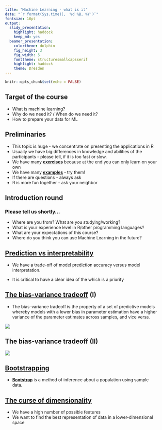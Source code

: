 ```yaml
---
title: "Machine Learning - what is it"
date: "`r format(Sys.time(), '%d %B, %Y')`"
fontsize: 10pt
output: 
  slidy_presentation: 
    highlight: haddock
    keep_md: yes
  beamer_presentation: 
    colortheme: dolphin
    fig_height: 3
    fig_width: 5
    fonttheme: structuresmallcapsserif
    highlight: haddock
    theme: Dresden
---
```


```r
knitr::opts_chunk$set(echo = FALSE)
```


## Target of the course

- What is machine learning?
- Why do we need it? / When do we need it?
- How to prepare your data for ML

## Preliminaries

- This topic is huge - we concentrate on presenting the applications in R
- Usually we have big differences in knowledge and abilities of the participants - please tell, if it is too fast or slow.
- We have many [**exercises**](http://web.math.ku.dk/~helle/R-intro/exercises.pdf) because at the end you can only learn on your own
- We have many [**examples**](https://www.showmeshiny.com/) - try them!
- If there are questions - always ask
- R is more fun together - ask your neighbor



## Introduction round

### Please tell us shortly...

- Where are you from? What are you studying/working?
- What is your experience level in R/other programming languages?
- What are your expectations of this course?
- Where do you think you can use Machine Learning in the future?




## [Prediction vs interpretability](https://machinelearningmastery.com/model-prediction-versus-interpretation-in-machine-learning/)

- We have a trade-off of model prediction accuracy versus model interpretation.

- It is critical to have a clear idea of the which is a priority


## [The bias-variance tradeoff](https://en.wikipedia.org/wiki/Bias%E2%80%93variance_tradeoff) (I)

- The bias–variance tradeoff is the property of a set of predictive models whereby models with a lower bias in parameter estimation have a higher variance of the parameter estimates across samples, and vice versa. 

[![](figure/bias_variance_tradeoff2.png)](https://towardsdatascience.com/understanding-the-bias-variance-tradeoff-165e6942b229)

<!--
https://lbelzile.github.io/lineaRmodels/bias-and-variance-tradeoff.html
http://www.sthda.com/english/articles/38-regression-model-validation/157-cross-validation-essentials-in-r/
https://daviddalpiaz.github.io/r4sl/biasvariance-tradeoff.html
-->

## The bias-variance tradeoff (II)

![](figure/bias_variance_tradeoff.PNG)


## [Bootstrapping](https://www.statmethods.net/advstats/bootstrapping.html)

- [**Bootstrap**](https://www.datacamp.com/community/tutorials/bootstrap-r) is a method of inference about a population using sample data.

## [The curse of dimensionality](https://www.freecodecamp.org/news/the-curse-of-dimensionality-how-we-can-save-big-data-from-itself-d9fa0f872335/)

- We have a high number of possible features
- We want to find the best representation of data in a lower-dimensional space

<!--
## Parts not used yet

- The datasets we use for this course
- What to do with missing data?
-->

<!--
Links

gitlab.com/ShirinG/intro_to_ml_workshop

https://de.slideshare.net/ShirinGlander/workshop-introduction-to-machine-learning-with-r
https://www.shirin-glander.de/

https://www.data2day.de/

https://www.codecentric.de/karriere/standorte/karlsruhe/


-->
